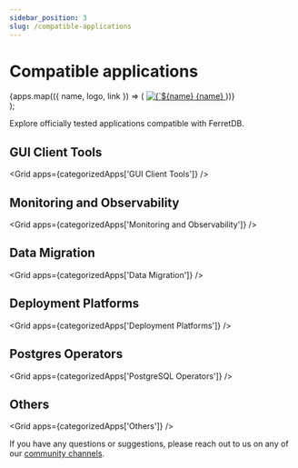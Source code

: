 ```yaml
---
sidebar_position: 3
slug: /compatible-applications
---
```


# Compatible applications



<div className={styles.container}>
  <div className={styles.grid}>
    {apps.map(({ name, logo, link }) => (
      <a
        key={name}
        href={link}
        target="_blank"
        rel="noopener noreferrer"
        className={`${styles.card} card`}
      >
        <img src={logo} alt={`${name} logo`} className={styles.logo} />
        {name}
      </a>
    ))}
  </div>
</div>
);

Explore officially tested applications compatible with FerretDB.

<div style={{ marginTop: '3rem' }} />

## GUI Client Tools

<Grid apps={categorizedApps['GUI Client Tools']} />

## Monitoring and Observability

<Grid apps={categorizedApps['Monitoring and Observability']} />

## Data Migration

<Grid apps={categorizedApps['Data Migration']} />

## Deployment Platforms

<Grid apps={categorizedApps['Deployment Platforms']} />

## Postgres Operators

<Grid apps={categorizedApps['PostgreSQL Operators']} />

## Others

<Grid apps={categorizedApps['Others']} />

If you have any questions or suggestions, please reach out to us on any of our [community channels](../introduction.md#community).
